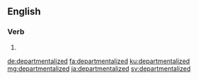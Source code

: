 ==English==

===Verb===
{{head|en|verb form}}

# {{en-past of|departmentalize}}

[[de:departmentalized]]
[[fa:departmentalized]]
[[ku:departmentalized]]
[[mg:departmentalized]]
[[ja:departmentalized]]
[[sv:departmentalized]]